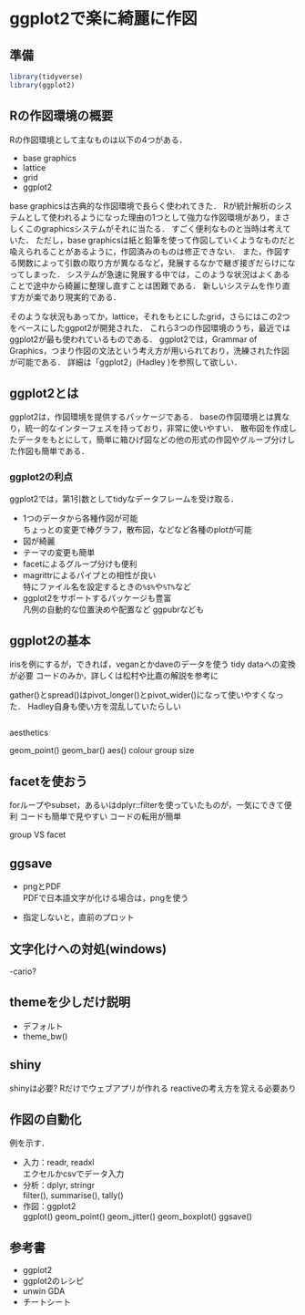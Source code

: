 # ggplot2で楽に綺麗に作図 {#ggplot2}

<!--
![](images/tools_list01.png){ width=70% }
<img src="images/tools_list01.png" width="30%">
-->

## 準備

```r
library(tidyverse)
library(ggplot2)
```

## Rの作図環境の概要

Rの作図環境として主なものは以下の4つがある．

- base graphics
- lattice
- grid
- ggplot2

base graphicsは古典的な作図環境で長らく使われてきた．
Rが統計解析のシステムとして使われるようになった理由の1つとして強力な作図環境があり，まさしくこのgraphicsシステムがそれに当たる．
すごく便利なものと当時は考えていた．
ただし，base graphicsは紙と鉛筆を使って作図していくようなものだと喩えられることがあるように，作図済みのものは修正できない．
また，作図する関数によって引数の取り方が異なるなど，発展するなかで継ぎ接ぎだらけになってしまった．
システムが急速に発展する中では，このような状況はよくあることで途中から綺麗に整理し直すことは困難である．
新しいシステムを作り直す方が楽であり現実的である．

そのような状況もあってか，lattice，それをもとにしたgrid，さらにはこの2つをベースにしたggpot2が開発された．
これら3つの作図環境のうち，最近ではggplot2が最も使われているものである．
ggplot2では，Grammar of Graphics，つまり作図の文法という考え方が用いられており，洗練された作図が可能である．
詳細は「ggplot2」(Hadley )を参照して欲しい．


## ggplot2とは

ggplot2は，作図環境を提供するパッケージである．
baseの作図環境とは異なり，統一的なインターフェスを持っており，非常に使いやすい．
散布図を作成したデータをもとにして，簡単に箱ひげ図などの他の形式の作図やグループ分けした作図も簡単である．

### ggplot2の利点

ggplot2では，第1引数としてtidyなデータフレームを受け取る．

- 1つのデータから各種作図が可能    
  ちょっとの変更で棒グラフ，散布図，などなど各種のplotが可能
- 図が綺麗
- テーマの変更も簡単
- facetによるグループ分けも便利
- magrittrによるパイプとの相性が良い   
  特にファイル名を設定するときの`%$%`や`%T%`など
- ggplot2をサポートするパッケージも豊富    
  凡例の自動的な位置決めや配置など
  ggpubrなども


## ggplot2の基本

irisを例にするが，できれば，veganとかdaveのデータを使う
tidy dataへの変換が必要
コードのみか，詳しくは松村や比嘉の解説を参考に

gather()とspread()はpivot_longer()とpivot_wider()になって使いやすくなった．
Hadley自身も使い方を混乱していたらしい



```r

```

aesthetics

geom_point()
geom_bar()
aes()
colour
group
size

## facetを使おう

forループやsubset，あるいはdplyr::filterを使っていたものが，一気にできて便利
コードも簡単で見やすい
コードの転用が簡単

group VS facet

## ggsave

- pngとPDF   
  PDFで日本語文字が化ける場合は，pngを使う

- 指定しないと，直前のプロット   



## 文字化けへの対処(windows)

-cario?



## themeを少しだけ説明

- デフォルト   
- theme_bw()   

## shiny

shinyは必要?
Rだけでウェブアプリが作れる
reactiveの考え方を覚える必要あり

## 作図の自動化

例を示す．

- 入力：readr, readxl    
  エクセルかcsvでデータ入力
- 分析：dplyr, stringr   
  filter(), summarise(), tally()
- 作図：ggplot2   
  ggplot()
  geom_point()
  geom_jitter()
  geom_boxplot()
  ggsave()

## 参考書

- ggplot2
- ggplot2のレシピ
- unwin GDA
- チートシート

